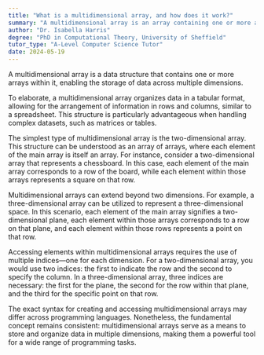 ```yaml
---
title: "What is a multidimensional array, and how does it work?"
summary: "A multidimensional array is an array containing one or more arrays within it, allowing for multiple dimensions of data storage."
author: "Dr. Isabella Harris"
degree: "PhD in Computational Theory, University of Sheffield"
tutor_type: "A-Level Computer Science Tutor"
date: 2024-05-19
---
```


A multidimensional array is a data structure that contains one or more arrays within it, enabling the storage of data across multiple dimensions.

To elaborate, a multidimensional array organizes data in a tabular format, allowing for the arrangement of information in rows and columns, similar to a spreadsheet. This structure is particularly advantageous when handling complex datasets, such as matrices or tables.

The simplest type of multidimensional array is the two-dimensional array. This structure can be understood as an array of arrays, where each element of the main array is itself an array. For instance, consider a two-dimensional array that represents a chessboard. In this case, each element of the main array corresponds to a row of the board, while each element within those arrays represents a square on that row.

Multidimensional arrays can extend beyond two dimensions. For example, a three-dimensional array can be utilized to represent a three-dimensional space. In this scenario, each element of the main array signifies a two-dimensional plane, each element within those arrays corresponds to a row on that plane, and each element within those rows represents a point on that row.

Accessing elements within multidimensional arrays requires the use of multiple indices—one for each dimension. For a two-dimensional array, you would use two indices: the first to indicate the row and the second to specify the column. In a three-dimensional array, three indices are necessary: the first for the plane, the second for the row within that plane, and the third for the specific point on that row.

The exact syntax for creating and accessing multidimensional arrays may differ across programming languages. Nonetheless, the fundamental concept remains consistent: multidimensional arrays serve as a means to store and organize data in multiple dimensions, making them a powerful tool for a wide range of programming tasks.
    